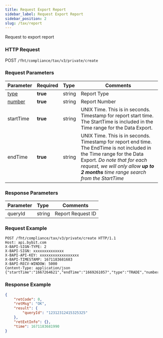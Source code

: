 ```yaml
---
title: Request Export Report
sidebar_label: Request Export Report
sidebar_position: 2
slug: /tax/report
---
```


Request to export report

### HTTP Request
POST `/fht/compliance/tax/v3/private/create`

### Request Parameters
| Parameter | Required | Type | Comments|
|:----- |:-------|:-----|------ |
|[type](enum#reporttype) |<b>true</b> |string |Report Type |
|[number](enum#reportnumber) |<b>true</b> |string |Report Number |
|startTime |<b>true</b> |string |UNIX Time. This is in seconds. Timestamp for report start time. The StartTime is included in the Time range for the Data Export.|
|endTime |<b>true</b> |string |UNIX Time. This is in seconds. Timestamp for report end time. The EndTime is not included in the Time range for the Data Export. *Do note that for each request, we will only allow **up to 2 months** time range search from the StartTime*|

### Response Parameters
| Parameter | Type | Comments|
|:----- |:-----|----- |
|queryId|string|Report Request ID|

### Request Example

```http
POST /fht/compliance/tax/v3/private/create HTTP/1.1
Host: api.bybit.com
X-BAPI-SIGN-TYPE: 2
X-BAPI-SIGN: xxxxxxxxxxxxxx
X-BAPI-API-KEY: xxxxxxxxxxxxxxxxxx
X-BAPI-TIMESTAMP: 1671183681683
X-BAPI-RECV-WINDOW: 5000
Content-Type: application/json
{"startTime":"1667264621","endTime":"1669261057","type":"TRADE","number":"2"}
```

### Response Example

```json
{
    "retCode": 0,
    "retMsg": "OK",
    "result": {
        "queryId": "12312312415325325"
    },
    "retExtInfo": {},
    "time": 1671183681990
}
```